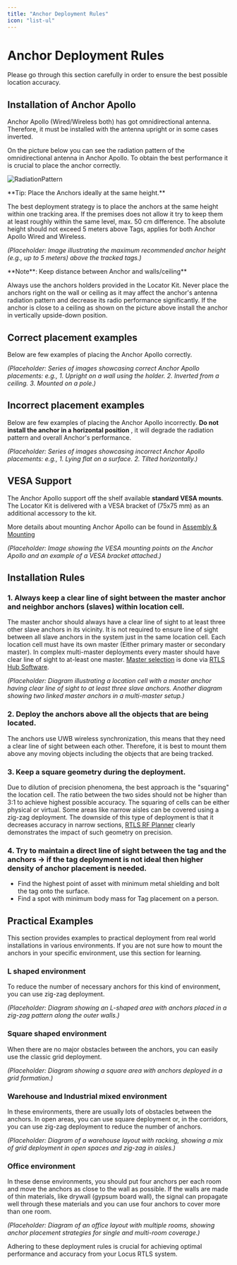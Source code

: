 ```yaml
---
title: "Anchor Deployment Rules"
icon: "list-ul"
---
```

# Anchor Deployment Rules

<Callout type="warning">
  Please go through this section carefully in order to ensure the best possible location accuracy.
</Callout>

## Installation of Anchor Apollo
Anchor Apollo (Wired/Wireless both) has got omnidirectional antenna. Therefore, it must be installed with the antenna upright or in some cases inverted.

On the picture below you can see the  radiation pattern of the omnidirectional antenna in Anchor Apollo. To obtain the best performance it is crucial to place the anchor correctly.

![RadiationPattern](public/assets/photos/RadiationPattern.jpg)

<Callout type="info">
  **Tip: Place the Anchors ideally at the same height.**
  
  The best deployment strategy is to place the anchors at the same height within one tracking area. If the premises does not allow it try to keep them at least roughly within the same level, max. 50 cm difference. The absolute height should not exceed 5 meters above Tags, applies for both Anchor Apollo Wired and Wireless.
</Callout>

*(Placeholder: Image illustrating the maximum recommended anchor height (e.g., up to 5 meters) above the tracked tags.)*

<Callout type="warning">
  **Note**: Keep distance between Anchor and walls/ceiling**
  
  Always use the anchors holders provided in the Locator Kit. Never place the anchors right on the wall or ceiling as it may affect the anchor's antenna radiation pattern and decrease its radio performance significantly. If the anchor is close to a ceiling as shown on the picture above install the anchor in vertically upside-down position.
</Callout>

## Correct placement examples

Below are few examples of placing the Anchor Apollo correctly.

*(Placeholder: Series of images showcasing correct Anchor Apollo placements: e.g., 1. Upright on a wall using the holder. 2. Inverted from a ceiling. 3. Mounted on a pole.)*

## Incorrect placement examples

Below are few examples of placing the Anchor Apollo incorrectly. **Do not install the anchor in a horizontal position** , it will degrade the radiation pattern and overall Anchor's performance.

*(Placeholder: Series of images showcasing incorrect Anchor Apollo placements: e.g., 1. Lying flat on a surface. 2. Tilted horizontally.)*

## VESA Support

The Anchor Apollo support off the shelf available **standard VESA mounts**. The Locator Kit is delivered with a VESA bracket of (75x75 mm) as an additional accessory to the kit. 

More details about mounting Anchor Apollo can be found in [Assembly & Mounting](../RtlsAnchors/AssemblyAndMounting)

*(Placeholder: Image showing the VESA mounting points on the Anchor Apollo and an example of a VESA bracket attached.)*

## Installation Rules

### 1. Always keep a clear line of sight between the master anchor and neighbor anchors (slaves) within location cell.
The master anchor should always have a clear line of sight to at least three other slave anchors in its vicinity. It is not required to ensure line of sight between all slave anchors in the system just in the same location cell. Each location cell must have its own master (Either primary master or secondary master). In complex multi-master deployments every master should have clear line of sight to at-least one master. [Master selection](../ProjectExecution/RTLSHubConfiguration/MasterAnchorSelection) is done via [RTLS Hub Software](../RTLS_Hub/Documentation/RtlsHubOverview). 

*(Placeholder: Diagram illustrating a location cell with a master anchor having clear line of sight to at least three slave anchors. Another diagram showing two linked master anchors in a multi-master setup.)*
### 2. Deploy the anchors above all the objects that are being located.
The anchors use UWB wireless synchronization, this means that they need a clear line of sight between each other. Therefore, it is best to mount them above any moving objects including the objects that are being tracked.
### 3. Keep a square geometry during the deployment.
Due to dilution of precision phenomena, the best approach is the "squaring" the location cell. The ratio between the two sides should not be higher than 3:1 to achieve highest possible accuracy. The squaring of cells can be either physical or virtual. Some areas like narrow aisles can be covered using a zig-zag deployment. The downside of this type of deployment is that it decreases accuracy in narrow sections, [RTLS RF Planner](../RtlsRfPlanner/Overview) clearly demonstrates the impact of such geometry on precision.
### 4. Try to maintain a direct line of sight between the tag and the anchors → if the tag deployment is not ideal then higher density of anchor placement is needed.
- Find the highest point of asset with minimum metal shielding and bolt the tag onto the surface.
- Find a spot with minimum body mass for Tag placement on a person.

## Practical Examples
This section provides examples to practical deployment from real world installations in various environments. If you are not sure how to mount the anchors in your specific environment, use this section for learning.

### L shaped environment

To reduce the number of necessary anchors for this kind of environment, you can use zig-zag deployment.

*(Placeholder: Diagram showing an L-shaped area with anchors placed in a zig-zag pattern along the outer walls.)*

### Square shaped environment

When there are no major obstacles between the anchors, you can easily use the classic grid deployment.

*(Placeholder: Diagram showing a square area with anchors deployed in a grid formation.)*

### Warehouse and Industrial mixed environment

In these environments, there are usually lots of obstacles between the anchors. In open areas, you can use square deployment or, in the corridors, you can use zig-zag deployment to reduce the number of anchors.

*(Placeholder: Diagram of a warehouse layout with racking, showing a mix of grid deployment in open spaces and zig-zag in aisles.)*

### Office environment

In these dense environments, you should put four anchors per each room and move the anchors as close to the wall as possible. If the walls are made of thin materials, like drywall (gypsum board wall), the signal can propagate well through these materials and you can use four anchors to cover more than one room.

*(Placeholder: Diagram of an office layout with multiple rooms, showing anchor placement strategies for single and multi-room coverage.)*

Adhering to these deployment rules is crucial for achieving optimal performance and accuracy from your Locus RTLS system.